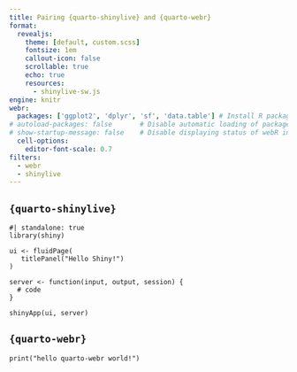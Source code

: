 ```yaml
---
title: Pairing {quarto-shinylive} and {quarto-webr}
format:
  revealjs:
    theme: [default, custom.scss]
    fontsize: 1em
    callout-icon: false
    scrollable: true
    echo: true
    resources: 
      - shinylive-sw.js
engine: knitr
webr:
  packages: ['ggplot2', 'dplyr', 'sf', 'data.table'] # Install R packages on document open
# autoload-packages: false       # Disable automatic loading of packages
# show-startup-message: false    # Disable displaying status of webR initialization
  cell-options:
    editor-font-scale: 0.7
filters:
  - webr
  - shinylive
---
```


## `{quarto-shinylive}`

```shinylive-r
#| standalone: true
library(shiny)

ui <- fluidPage(
   titlePanel("Hello Shiny!")
)

server <- function(input, output, session) {
  # code
}

shinyApp(ui, server)
```

## `{quarto-webr}`

```webr-r
print("hello quarto-webr world!")
```
